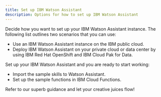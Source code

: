 ```yaml
---
title: Set up IBM Watson Assistant
description: Options for how to set up IBM Watson Assistant
---
```


Decide how you want to set up your IBM Watson Assistant instance. The following list outlines two scenarios that you can use:

+ Use an IBM Watson Assistant instance on the IBM public cloud.
+ Deploy IBM Watson Assistant on your private cloud or data center by using IBM Red Hat OpenShift and IBM Cloud Pak for Data.

Set up your IBM Watson Assistant and you are ready to start working:

+ Import the sample skills to Watson Assistant.
+ Set up the sample functions in IBM Cloud Functions.

Refer to our superb guidance and let your creative juices flow!
